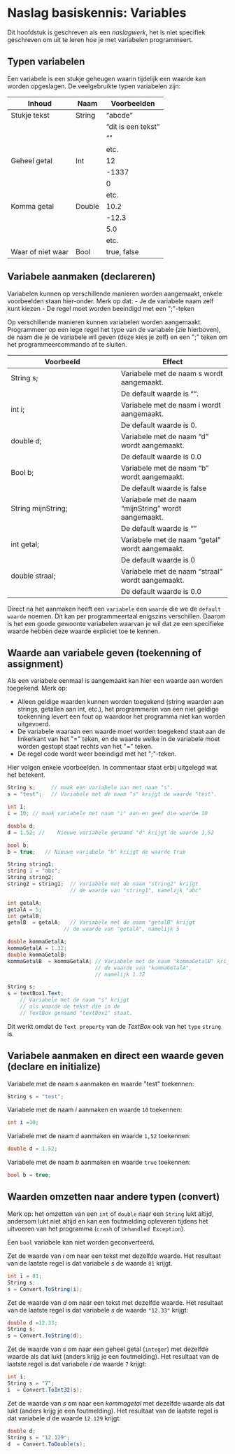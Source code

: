 # Naslag basiskennis: Variables

Dit hoofdstuk is geschreven als een *naslagwerk*,
het is niet specifiek geschreven om uit te leren hoe je met variabelen programmeert.

## Typen variabelen

Een variabele is een stukje geheugen waarin tijdelijk
een waarde kan worden  opgeslagen. De veelgebruikte typen variabelen zijn:

| Inhoud | Naam | Voorbeelden |
| --- | --- | --- |
| Stukje tekst | String | "abcde" |
|  |  | "dit is een tekst" |
|  |  | "" |
|  |  | etc. |
| Geheel getal | Int | 12 |
|  |  | -1337 |
|  |  | 0 |
|  |  | etc. |
| Komma getal | Double | 10.2 |
|  |  | -12.3 |
|  |  | 5.0 |
|  |  | etc. |
| Waar of niet waar | Bool | true, false |



## Variabele aanmaken (declareren)
Variabelen kunnen op verschillende manieren worden aangemaakt,
enkele voorbeelden staan hier-onder. Merk op dat:
- Je de variabele naam zelf kunt kiezen
- De regel moet worden beeindigd met een &quot;;&quot;-teken

Op verschillende manieren kunnen variabelen worden aangemaakt. Programmeer op een lege regel het type van de variabele (zie hierboven), de naam die je de variabele wil geven (deze kies je zelf) en een &quot;;&quot; teken om het programmeercommando af te sluiten.


| Voorbeeld | Effect |
| --- | --- |
| String s; | Variabele met de naam s wordt aangemaakt. |
|  | De default waarde is "". |
| int i; | Variabele met de naam i wordt aangemaakt. |
|  | De default waarde is 0. |
| double d; | Variabele met de naam "d" wordt aangemaakt. |
|  | De default waarde is 0.0 |
| Bool b; | Variabele met de naam "b" wordt aangemaakt. |
|  | De default waarde is false |
| String mijnString; | Variabele met de naam "mijnString" wordt aangemaakt. |
|  | De default waarde is "" |
| int getal; | Variabele met de naam "getal" wordt aangemaakt. |
|  | De default waarde is 0 |
| double straal; | Variabele met de naam "straal" wordt aangemaakt. |
|  | De default waarde is 0.0 |


Direct na het aanmaken heeft een `variabele` een `waarde` die we
de `default waarde` noemen. Dit kan per programmeertaal enigszins
verschillen. Daarom is het een goede gewoonte variabelen waarvan je
wil dat ze een specifieke waarde hebben deze waarde expliciet
toe te kennen.

## Waarde aan variabele geven (toekenning of assignment)

Als een variabele eenmaal is aangemaakt kan hier een waarde aan worden toegekend.
Merk op:

- Alleen geldige waarden kunnen worden toegekend (string waarden aan strings, getallen aan int, etc.), het programmeren van een niet geldige toekenning levert een fout op waardoor het programma niet kan worden uitgevoerd.
- De variabele waaraan een waarde moet worden toegekend staat aan de linkerkant van het &quot;=&quot; teken, en de waarde welke in de variabele moet worden gestopt staat rechts van het &quot;=&quot; teken.
- De regel code wordt weer beeindigd met het &quot;;&quot;-teken.

Hier volgen enkele voorbeelden. In commentaar staat erbij uitgelegd
wat het betekent.

```cs
String s;     // maak een variabele aan met naam "s".
s = "test";	  // Variabele met de naam "s" krijgt de waarde "test".
```

```cs
int i;
i = 10;	// maak variabele met naam "i" aan en geef die waarde 10
```

```cs
double d;
d = 1.52; //	Nieuwe variabele genaamd "d" krijgt de waarde 1,52
```

```cs
bool b;
b = true;	// Nieuwe variabele "b" krijgt de waarde true
```

```cs
String string1;
string 1 = "abc";
String string2;
string2 = string1;	// Variabele met de naam "string2" krijgt
                    // de waarde van "string1", namelijk "abc"
```

```cs
int getalA;
getalA = 5;
int getalB;
getalB  = getalA;	// Variabele met de naam "getalB" krijgt
                  // de waarde van "getalA", namelijk 5
```

```cs
double kommaGetalA;
kommaGetalA = 1.32;
double kommaGetalB;
kommaGetalB  = kommaGetalA;	// Variabele met de naam "kommaGetalB" krijgt
                            // de waarde van "kommaGetalA",
                            // namelijk 1.32
```

```cs
String s;
s = textBox1.Text;
    // Variabele met de naam "s" krijgt
    // als waarde de tekst die in de
    // TextBox genaamd "textBox1" staat.
```
Dit werkt omdat de `Text property` van de *TextBox* ook
van het `type` `string` is.

## Variabele aanmaken en direct een waarde geven (declare en initialize)

Variabele met de naam *s* aanmaken en waarde &quot;test&quot; toekennen:
```cs
String s = "test";
```

Variabele met de naam *i* aanmaken en waarde `10` toekennen:
```cs
int i =10;
```

Variabele met de naam *d*  aanmaken en waarde `1,52` toekennen:
```cs
double d = 1.52;
```

Variabele met de naam *b* aanmaken en waarde `true` toekennen:
```cs
bool b = true;
```

## Waarden omzetten naar andere typen (convert)

Merk op: het omzetten van een `int` of `double` naar een `String` lukt altijd, andersom lukt niet altijd en kan een foutmelding opleveren tijdens het uitvoeren van het programma (`crash` of `Unhandled Exception`).

Een `bool` variabele kan niet worden geconverteerd.

Zet de waarde van *i* om
naar een tekst met dezelfde waarde. Het
resultaat van de laatste regel is dat variabele *s* de waarde `81` krijgt.

```cs
int i = 81;
String s;
s = Convert.ToString(i);
```

Zet de waarde van *d* om naar een tekst met dezelfde waarde.
Het resultaat van de laatste regel is dat variabele *s*
de waarde `"12.33"` krijgt:

```cs
double d =12.33;
String s;
s = Convert.ToString(d);
```

Zet de waarde van *s* om naar een geheel getal (`integer`)
met dezelfde waarde als dat lukt (anders krijg je een foutmelding).
Het resultaat van de laatste regel is dat variabele *i* de
waarde `7` krijgt:

```cs
int i;
String s = "7";
i  = Convert.ToInt32(s);
```

Zet de waarde van *s* om naar een *kommagetal* met
dezelfde waarde als dat lukt (anders krijg je een foutmelding).
Het resultaat van de laatste regel is dat variabele *d* de
waarde `12.129` krijgt:

```cs
double d;
String s = "12.129";
d  = Convert.ToDouble(s);
```
